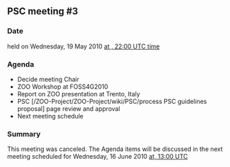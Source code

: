 
== PSC meeting #3 ==

=== Date ===

held on Wednesday, 19 May 2010 [http://www.timeanddate.com/worldclock/fixedtime.html?year=2010&month=5&day=19&hour=22&min=0&sec=0 at , 22:00 UTC time]

=== Agenda ===

*Decide meeting Chair
*ZOO Workshop at FOSS4G2010
*Report on ZOO presentation at Trento, Italy
*PSC [/ZOO-Project/ZOO-Project/wiki/PSC/process PSC guidelines proposal] page review and approval
*Next meeting schedule

=== Summary ===

This meeting was canceled. The Agenda items will be discussed in the next meeting scheduled for Wednesday, 16 June 2010 [http://www.timeanddate.com/worldclock/fixedtime.html?year=2010&month=6&day=16&hour=13&min=0&sec=0 at,  13:00 UTC]



{{TracNotice|{{PAGENAME}}}}